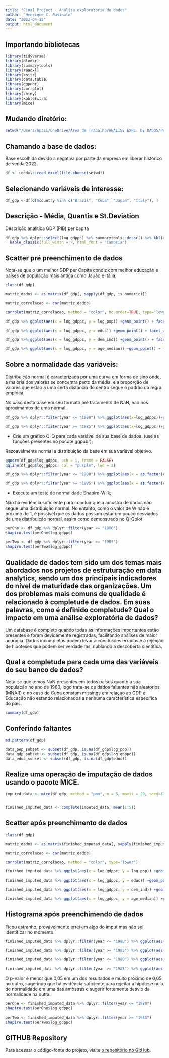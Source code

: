 ---
title: "Final Project - Análise exploratória de dados"
author: "Henrique C. Pasinato"
date: "2023-04-15"
output: html_document
---

## Importando bibliotecas

```{r setup, include=FALSE}
library(tidyverse)
library(dlookr)
library(summarytools)
library(readxl)
library(knitr)
library(data.table)
library(ggpubr)
library(corrplot)
library(shiny)
library(kableExtra)
library(mice)
```


## Mudando diretório:

```{r mudando o diretorio}
setwd("/Users/hpasi/OneDrive/Área de Trabalho/ANÁLISE EXPL. DE DADOS/Projeto final")
```


## Chamando a base de dados:
Base escolhida devido a negativa por parte da empresa em liberar histórico de venda 2022.

```{r pressure}
df <- readxl::read_excel(file.choose(setwd))
```


## Selecionando variáveis de interesse:

```{r}
df_gdp <-df[df$country %in% c("Brazil", "Cuba", "Japan", "Italy"), ]
```


## Descrição - Média, Quantis e St.Deviation
Descrição analítica GDP (PIB) per capita

```{r}
df_gdp %>% dplyr::select(log_gdppc) %>% summarytools::descr() %>% kbl(caption = "Estatísticas Descritivas da variável Real GDP per capita") %>%
  kable_classic(full_width = F, html_font = "Cambria")
```


## Scatter pré preenchimento de dados

Nota-se que o um melhor GDP per Capita condiz com melhor educação e países de população mais antiga como Japão e Itália.

```{r}

class(df_gdp)

matriz_dados <- as.matrix(df_gdp[, sapply(df_gdp, is.numeric)])

matriz_correlacao <- cor(matriz_dados)

corrplot(matriz_correlacao, method = "color", hc.order=TRUE, type="lower")

```


```{r, warning=FALSE}
df_gdp %>% ggplot(aes(x = log_gdppc, y = log_pop)) +geom_point() + facet_wrap(~country) + stat_cor(method="pearson") + xlab('GDP per Capita') + ylab('População')

df_gdp %>% ggplot(aes(x = log_gdppc, y = educ)) +geom_point() + facet_wrap(~country) + stat_cor(method="pearson") + xlab('GDP per Capita') + ylab('Educação')

df_gdp %>% ggplot(aes(x = log_gdppc, y = dem_ind)) +geom_point() + facet_wrap(~country) + stat_cor(method="pearson") + xlab('GDP per Capita') + ylab('Index de Democracia')

df_gdp %>% ggplot(aes(x = log_gdppc, y = age_median)) +geom_point() + facet_wrap(~country) + stat_cor(method="pearson") + xlab('GDP per Capita') + ylab('Média de idade')
```


## Sobre a normalidade das variáveis:
Distribuição normal é caracterizada por uma curva em forma de sino onde, a maioria dos valores se concentra perto da média, e a proporção de valores que estão a uma certa distância do centro segue o padrão da regra empírica.

No caso desta base em seu formato pré tratamento de NaN, não nos aproximamos de uma normal.

```{r, warning=FALSE}
df_gdp %>% dplyr::filter(year <= "1980") %>% ggplot(aes(x=log_gdppc))+geom_histogram(aes(y = after_stat(density)) ,bins = 5, fill = 'orange') + xlab('GDP per Capita') + ylab('Densidade de Frequência') + geom_vline(xintercept=c(median(df_gdp$log_gdppc), mean(df_gdp$log_gdppc))) + annotate("text", x=median(df_gdp$log_gdppc) + 0.3, y=0.05, label="Mediana", angle=90) + annotate("text", x=mean(df_gdp$log_gdppc) + 0.3, y=0.05, label="Média", angle=90) + geom_density(linetype = 2) + theme_classic()

df_gdp %>% dplyr::filter(year >= "1985") %>% ggplot(aes(x=log_gdppc))+geom_histogram(aes(y = after_stat(density)) ,bins = 5, fill = 'green') + xlab('GDP per Capita') + ylab('Densidade de Frequência') + geom_vline(xintercept=c(median(df_gdp$log_gdppc), mean(df_gdp$log_gdppc))) + annotate("text", x=median(df_gdp$log_gdppc) + 0.3, y=0.05, label="Mediana", angle=90) + annotate("text", x=mean(df_gdp$log_gdppc) + 0.3, y=0.05, label="Média", angle=90) + geom_density(linetype = 2) + theme_classic()
```

- Crie um gráfico Q-Q para cada variável de sua base de dados. (use as funções presentes no pacote ggpubr);

Razoavelmente normal a distribuição da base em sua variável objetivo.
```{r}
qqnorm(df_gdp$log_gdppc, pch = 1, frame = FALSE)
qqline(df_gdp$log_gdppc, col = "purple", lwd = 2)
```

```{r, warning=FALSE}
df_gdp %>% dplyr::filter(year <= "1980") %>% ggplot(aes(x = as.factor(country))) + geom_boxplot(aes(y = log_gdppc)) + xlab('Country') + ylab('GDP per Capita')

df_gdp %>% dplyr::filter(year >= "1985") %>% ggplot(aes(x = as.factor(country))) + geom_boxplot(aes(y = log_gdppc)) + xlab('Country') + ylab('GDP per Capita')
```

- Execute um teste de normalidade Shapiro-Wilk;

Não há evidência suficiente para concluir que a amostra de dados não segue uma distribuição normal. No entanto, como o valor de W não é próximo de 1, é possível que os dados possam estar um pouco desviados de uma distribuição normal, assim como demonstrado no Q-Qplot
```{r}
perOne <- df_gdp %>% dplyr::filter(year <= "1980")
shapiro.test(perOne$log_gdppc)

perTwo <- df_gdp %>% dplyr::filter(year >= "1985")
shapiro.test(perTwo$log_gdppc)
```


## Qualidade de dados tem sido um dos temas mais abordados nos projetos de estruturação em data analytics, sendo um dos principais indicadores do nível de maturidade das organizações. Um dos problemas mais comuns de qualidade é relacionado à completude de dados. Em suas palavras, como é definido completude? Qual o impacto em uma análise exploratória de dados?
Um database é completo quando todas as informações importantes estão presentes e foram devidamente registradas, facilitando análises de maior acurácia.
Dados incompletos podem levar a conclusões erradas e à rejeição de hipóteses que podem ser verdadeiras, nublando a descoberta cientifica.

## Qual a completude para cada uma das variáveis do seu banco de dados?

Nota-se que temos NaN presentes em todos países quanto a sua população no ano de 1960, logo trata-se de dados faltantes não aleatorios (MNAR) e no caso de Cuba constam missings em relaçao ao GDP e Educação não estando relacionados a nenhuma característica específica do país.
```{r}
summary(df_gdp)
```

## Conferindo faltantes
```{r, echo=FALSE}
md.pattern(df_gdp)

data_pop_subset <- subset(df_gdp, is.na(df_gdp$log_pop))
data_gdp_subset <- subset(df_gdp, is.na(df_gdp$log_gdppc))
data_educ_subset <- subset(df_gdp, is.na(df_gdp$educ))
```


## Realize uma operação de imputação de dados usando o pacote MICE.
```{r, warning=FALSE, results='hide'}
imputed_data <- mice(df_gdp, method = "pmm", m = 5, maxit = 20, seed=123)


finished_imputed_data <- complete(imputed_data, mean(1:5))
```


## Scatter após preenchimento de dados

```{r}
class(df_gdp)

matriz_dados <- as.matrix(finished_imputed_data[, sapply(finished_imputed_data, is.numeric)])

matriz_correlacao <- cor(matriz_dados)

corrplot(matriz_correlacao, method = "color", type="lower")

```

```{r, warning=FALSE}
finished_imputed_data %>% ggplot(aes(x = log_gdppc, y = log_pop)) +geom_point() + facet_wrap(~country) + stat_cor(method="pearson") + xlab('GDP per Capita') + ylab('População')

finished_imputed_data %>% ggplot(aes(x = log_gdppc, y = educ)) +geom_point() + facet_wrap(~country) + stat_cor(method="pearson") + xlab('GDP per Capita') + ylab('Educação')

finished_imputed_data %>% ggplot(aes(x = log_gdppc, y = dem_ind)) +geom_point() + facet_wrap(~country) + stat_cor(method="pearson") + xlab('GDP per Capita') + ylab('Index de Democracia')

finished_imputed_data %>% ggplot(aes(x = log_gdppc, y = age_median)) +geom_point() + facet_wrap(~country) + stat_cor(method="pearson") + xlab('GDP per Capita') + ylab('Média de idade')
```

## Histograma após preenchimendo de dados

Ficou estranho, provávelmente errei em algo do imput mas não sei identificar no momento.
```{r, warning=FALSE}
finished_imputed_data %>% dplyr::filter(year <= "1980") %>% ggplot(aes(x=log_gdppc))+geom_histogram(aes(y = after_stat(density)) ,bins = 4, fill = 'orange') + xlab('GDP per Capita') + ylab('Densidade de Frequência') + geom_vline(xintercept=c(median(finished_imputed_data$log_gdppc), mean(finished_imputed_data$log_gdppc))) + annotate("text", x=median(finished_imputed_data$log_gdppc) + 0.3, y=0.05, label="Mediana", angle=90) + annotate("text", x=mean(finished_imputed_data$log_gdppc) + 0.3, y=0.05, label="Média", angle=90) + geom_density(linetype = 2) + theme_classic()

finished_imputed_data %>% dplyr::filter(year >= "1985") %>% ggplot(aes(x=log_gdppc))+geom_histogram(aes(y = after_stat(density)) ,bins = 4, fill = 'green') + xlab('GDP per Capita') + ylab('Densidade de Frequência') + geom_vline(xintercept=c(median(finished_imputed_data$log_gdppc), mean(finished_imputed_data$log_gdppc))) + annotate("text", x=median(finished_imputed_data$log_gdppc) + 0.3, y=0.05, label="Mediana", angle=90) + annotate("text", x=mean(finished_imputed_data$log_gdppc) + 0.3, y=0.05, label="Média", angle=90) + geom_density(linetype = 2) + theme_classic()
```

```{r, warning=FALSE}
finished_imputed_data %>% dplyr::filter(year <= "1980") %>% ggplot(aes(x = as.factor(country))) + geom_boxplot(aes(y = log_gdppc)) + xlab('Country') + ylab('GDP per Capita')

finished_imputed_data %>% dplyr::filter(year >= "1985") %>% ggplot(aes(x = as.factor(country))) + geom_boxplot(aes(y = log_gdppc)) + xlab('Country') + ylab('GDP per Capita')
```

O p-valor é menor que 0,05 em um dos resultados e muito próximo de 0,05 no outro, sugerindo que há evidência suficiente para rejeitar a hipótese nula de normalidade em uma das amostras e sugerir fortemente desvio da normalidade na outra.

```{r}
perOne <- finished_imputed_data %>% dplyr::filter(year <= "1980")
shapiro.test(perOne$log_gdppc)

perTwo <- finished_imputed_data %>% dplyr::filter(year >= "1985")
shapiro.test(perTwo$log_gdppc)
```

## GITHUB Repository

Para acessar o código-fonte do projeto, visite [o repositório no GitHub](https://github.com/h0nkz/AEDD.git).








